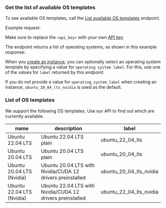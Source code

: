 ### Get the list of available OS templates

To see available OS templates, call the [List available OS templates](/api-reference/templates/list) endpoint.

Example request:
<EndpointRequestSnippet endpoint="GET /list_available_os_templates" />

Make sure to replace the `<api_key>` with your own [API key](/get-started/api-overview#authentication)

The endpoint returns a list of operating systems, as shown in this example response:
<EndpointResponseSnippet endpoint="GET /list_available_os_templates" />

When you [create an instance](/api-reference/instances/create), you can optionally select an operating system template by specifying a value for `operating system label`. For this, use one of the values for `label` returned by this endpoint.

<Note>If you do not provide a value for `operating_system_label` when creating an instance, `ubuntu_20_04_lts_nvidia` is used as the default.</Note>

### List of OS templates

We support the following OS templates. Use our API to find out which are currently available. 

| name                       | description                                               | label                    |
|----------------------------|-----------------------------------------------------------|--------------------------|
| Ubuntu 22.04 LTS           | Ubuntu 22.04 LTS plain                                    | ubuntu_22_04_lts         |
| Ubuntu 20.04 LTS           | Ubuntu 20.04 LTS plain                                    | ubuntu_20_04_lts         |
| Ubuntu 20.04 LTS (Nvidia)  | Ubuntu 20.04 LTS with Nvidia/CUDA 12 drivers preinstalled | ubuntu_20_04_lts_nvidia  |
| Ubuntu 22.04 LTS (Nvidia)  | Ubuntu 22.04 LTS with Nvidia/CUDA 12 drivers preinstalled | ubuntu_22_04_lts_nvidia  |
